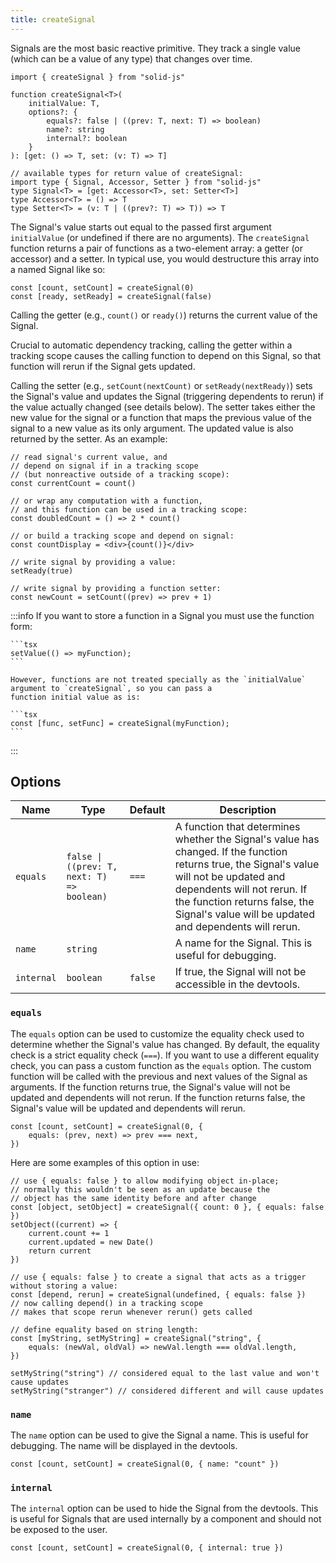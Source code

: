 ```yaml
---
title: createSignal
---
```


Signals are the most basic reactive primitive. 
They track a single value (which can be a value of any type) that changes over time.

```tsx
import { createSignal } from "solid-js"

function createSignal<T>(
	initialValue: T,
	options?: {
		equals?: false | ((prev: T, next: T) => boolean)
		name?: string
		internal?: boolean
	}
): [get: () => T, set: (v: T) => T]

// available types for return value of createSignal:
import type { Signal, Accessor, Setter } from "solid-js"
type Signal<T> = [get: Accessor<T>, set: Setter<T>]
type Accessor<T> = () => T
type Setter<T> = (v: T | ((prev?: T) => T)) => T

```

The Signal's value starts out equal to the passed first argument `initialValue` (or undefined if there are no arguments).
The `createSignal` function returns a pair of functions as a two-element array: a getter (or accessor) and a setter.
In typical use, you would destructure this array into a named Signal like so:

```tsx
const [count, setCount] = createSignal(0)
const [ready, setReady] = createSignal(false)
```

Calling the getter (e.g., `count()` or `ready()`) returns the current value of the Signal.

Crucial to automatic dependency tracking, calling the getter within a tracking scope causes the calling function to depend on this Signal, so that function will rerun if the Signal gets updated.

Calling the setter (e.g., `setCount(nextCount)` or `setReady(nextReady)`) sets the Signal's value and updates the Signal (triggering dependents to rerun) if the value actually changed (see details below). 
The setter takes either the new value for the signal or a function that maps the previous value of the signal to a new value as its only argument. 
The updated value is also returned by the setter. As an example:

```tsx
// read signal's current value, and
// depend on signal if in a tracking scope
// (but nonreactive outside of a tracking scope):
const currentCount = count()

// or wrap any computation with a function,
// and this function can be used in a tracking scope:
const doubledCount = () => 2 * count()

// or build a tracking scope and depend on signal:
const countDisplay = <div>{count()}</div>

// write signal by providing a value:
setReady(true)

// write signal by providing a function setter:
const newCount = setCount((prev) => prev + 1)

```

:::info
	If you want to store a function in a Signal you must use the function form:

	```tsx
	setValue(() => myFunction);
	```

	However, functions are not treated specially as the `initialValue` argument to `createSignal`, so you can pass a
	function initial value as is:

	```tsx
	const [func, setFunc] = createSignal(myFunction);
	```

:::

## Options

| Name       | Type                                       | Default | Description                                                                                                                                                                                                                                                         |
| ---------- | ------------------------------------------ | ------- | ------------------------------------------------------------------------------------------------------------------------------------------------------------------------------------------------------------------------------------------------------------------- |
| `equals`   | `false \| ((prev: T, next: T) => boolean)` | `===`   | A function that determines whether the Signal's value has changed. If the function returns true, the Signal's value will not be updated and dependents will not rerun. If the function returns false, the Signal's value will be updated and dependents will rerun. |
| `name`     | `string`                                   |         | A name for the Signal. This is useful for debugging.                                                                                                                                                                                                                |
| `internal` | `boolean`                                  | `false` | If true, the Signal will not be accessible in the devtools.                                                                                                                                                                                                         |

### `equals`

The `equals` option can be used to customize the equality check used to determine whether the Signal's value has changed.
By default, the equality check is a strict equality check (`===`).
If you want to use a different equality check, you can pass a custom function as the `equals` option.
The custom function will be called with the previous and next values of the Signal as arguments.
If the function returns true, the Signal's value will not be updated and dependents will not rerun.
If the function returns false, the Signal's value will be updated and dependents will rerun.

```tsx
const [count, setCount] = createSignal(0, {
	equals: (prev, next) => prev === next,
})
```

Here are some examples of this option in use:

```tsx
// use { equals: false } to allow modifying object in-place;
// normally this wouldn't be seen as an update because the
// object has the same identity before and after change
const [object, setObject] = createSignal({ count: 0 }, { equals: false })
setObject((current) => {
	current.count += 1
	current.updated = new Date()
	return current
})

// use { equals: false } to create a signal that acts as a trigger without storing a value:
const [depend, rerun] = createSignal(undefined, { equals: false })
// now calling depend() in a tracking scope
// makes that scope rerun whenever rerun() gets called

// define equality based on string length:
const [myString, setMyString] = createSignal("string", {
	equals: (newVal, oldVal) => newVal.length === oldVal.length,
})

setMyString("string") // considered equal to the last value and won't cause updates
setMyString("stranger") // considered different and will cause updates
```

### `name`

The `name` option can be used to give the Signal a name.
This is useful for debugging. The name will be displayed in the devtools.

```tsx
const [count, setCount] = createSignal(0, { name: "count" })
```

### `internal`

The `internal` option can be used to hide the Signal from the devtools.
This is useful for Signals that are used internally by a component and should not be exposed to the user.

```tsx
const [count, setCount] = createSignal(0, { internal: true })
```
